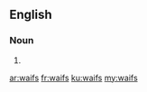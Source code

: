 ==English==

===Noun===
{{head|en|plural}}

# {{plural of|waif|lang=en}}

[[ar:waifs]]
[[fr:waifs]]
[[ku:waifs]]
[[my:waifs]]